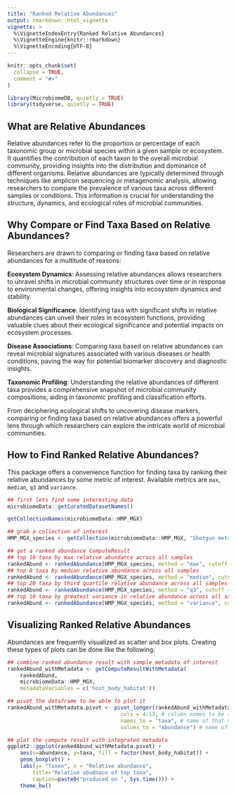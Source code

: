 ```yaml
---
title: "Ranked Relative Abundances"
output: rmarkdown::html_vignette
vignette: >
  %\VignetteIndexEntry{Ranked Relative Abundances}
  %\VignetteEngine{knitr::rmarkdown}
  %\VignetteEncoding{UTF-8}
---
```


```r
knitr::opts_chunk$set(
  collapse = TRUE,
  comment = "#>"
)
```

```r
library(MicrobiomeDB, quietly = TRUE)
library(tidyverse, quietly = TRUE)
```

## What are Relative Abundances

Relative abundances refer to the proportion or percentage of each taxonomic group or microbial species 
within a given sample or ecosystem. It quantifies the contribution of each taxon to the overall microbial
community, providing insights into the distribution and dominance of different organisms. Relative 
abundances are typically determined through techniques like amplicon sequencing or metagenomic analysis, 
allowing researchers to compare the prevalence of various taxa across different samples or conditions. 
This information is crucial for understanding the structure, dynamics, and ecological roles of microbial 
communities.

## Why Compare or Find Taxa Based on Relative Abundances?

Researchers are drawn to comparing or finding taxa based on relative abundances for a multitude of reasons:

**Ecosystem Dynamics**: Assessing relative abundances allows researchers to unravel shifts in microbial 
community structures over time or in response to environmental changes, offering insights into ecosystem 
dynamics and stability.

**Biological Significance**: Identifying taxa with significant shifts in relative abundances can unveil 
their roles in ecosystem functions, providing valuable clues about their ecological significance and 
potential impacts on ecosystem processes.

**Disease Associations**: Comparing taxa based on relative abundances can reveal microbial signatures 
associated with various diseases or health conditions, paving the way for potential biomarker discovery 
and diagnostic insights.

**Taxonomic Profiling**: Understanding the relative abundances of different taxa provides a comprehensive 
snapshot of microbial community compositions, aiding in taxonomic profiling and classification efforts.

From deciphering ecological shifts to uncovering disease markers, comparing or finding taxa based on 
relative abundances offers a powerful lens through which researchers can explore the intricate world of 
microbial communities.

## How to Find Ranked Relative Abundances?

This package offers a convenience function for finding taxa by ranking their relative abundances by some
metric of interest. Available metrics are `max`, `median`, `q3` and `variance`.

```r
## first lets find some interesting data
microbiomeData::getCuratedDatasetNames()

getCollectionNames(microbiomeData::HMP_MGX)

## grab a collection of interest
HMP_MGX_species <- getCollection(microbiomeData::HMP_MGX, "Shotgun metagenomics Species")

## get a ranked abundance ComputeResult
## top 10 taxa by max relative abundance across all samples
rankedAbund <- rankedAbundance(HMP_MGX_species, method = "max", cutoff = 10) 
## top 8 taxa by median relative abundance across all samples
rankedAbund <- rankedAbundance(HMP_MGX_species, method = "median", cutoff = 8)
## top 20 taxa by third quartile relative abundance across all samples
rankedAbund <- rankedAbundance(HMP_MGX_species, method = "q3", cutoff = 20)
## top 10 taxa by greatest variance in relative abundance across all samples
rankedAbund <- rankedAbundance(HMP_MGX_species, method = "variance", cutoff = 10)
```

## Visualizing Ranked Relative Abundances

Abundances are frequently visualized as scatter and box plots. Creating these types of plots can be done like the following:

```r
## combine ranked abundance result with sample metadata of interest
rankedAbund_withMetadata <- getComputeResultWithMetadata(
    rankedAbund, 
    microbiomeData::HMP_MGX, 
    metadataVariables = c('host_body_habitat'))

## pivot the dataframe to be able to plot it
rankedAbund_withMetadata.pivot <- pivot_longer(rankedAbund_withMetadata, # dataframe to be pivoted
                                    cols = 4:13, # column names to be stored as a SINGLE variable
                                    names_to = "taxa", # name of that new variable (column)
                                    values_to = "abundance") # name of new variable (column) storing all the values (data)

## plot the compute result with integrated metadata
ggplot2::ggplot(rankedAbund_withMetadata.pivot) +
    aes(x=abundance, y=taxa, fill = factor(host_body_habitat)) +
    geom_boxplot() +
    labs(y= "Taxon", x = "Relative abundance",
        title="Relative abudnace of top taxa",
        caption=paste0("produced on ", Sys.time())) +
    theme_bw()
```
